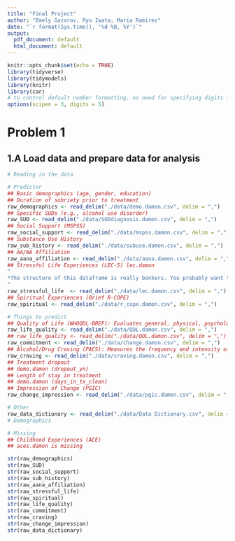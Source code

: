 ```yaml
---
title: "Final Project"
author: "Emely Gazarov, Ryo Iwata, Maria Ramirez"
date: "`r format(Sys.time(), '%d %B, %Y')`"
output:
  pdf_document: default
  html_document: default
---
```


```r
knitr::opts_chunk$set(echo = TRUE)
library(tidyverse)
library(tidymodels)
library(knitr)
library(car)
# to control default number formatting, no need for specifying digits in kable.
options(scipen = 3, digits = 5) 
```

# Problem 1

## 1.A Load data and prepare data for analysis 

```r
# Reading in the data

# Predictor
## Basic demographics (age, gender, education) 
## Duration of sobriety prior to treatment
raw_demographics <- read_delim("./data/demo.damon.csv", delim = ",")
## Specific SUDs (e.g., alcohol use disorder)
raw_SUD <- read_delim("./data/SUDdiagnosis.damon.csv", delim = ",")
## Social Support (MSPSS)
raw_social_support <- read_delim("./data/mspss.damon.csv", delim = ",")
## Substance Use History
raw_sub_history <- read_delim("./data/subuse.damon.csv", delim = ",")
## AA/NA Affiliation 
raw_aana_affiliation <- read_delim("./data/aana.damon.csv", delim = ",")
## Stressful Life Experiences (LEC-5) lec.damon
"
*The structure of this dataframe is really bonkers. You probably want to use the variable “toyou_total” which is a sum of event types that the patients endorsed as having happened to them. We sometimes also use “toyou_wit_total”, which is a similar sum score, but includes events that have happened to the participant AND events that the participant has witnessed.
"
raw_stressful_life  <- read_delim("./data/lec.damon.csv", delim = ",")
## Spiritual Experiences (Brief R-COPE)
raw_spiritual <- read_delim("./data/r_cope.damon.csv", delim = ",")

# Things to predict
## Quality of Life (WHOQOL-BREF): Evaluates general, physical, psychological health, social relationships, and environment.
raw_life_quality <- read_delim("./data/QOL.damon.csv", delim = ",")
## raw_life_quality <- read_delim("./data/QOL.damon.csv", delim = ",")
raw_commitment <- read_delim("./data/change.damon.csv", delim = ",")
## Alcohol/Drug Craving (PACS): Measures the frequency and intensity of cravings.
raw_craving <- read_delim("./data/craving.damon.csv", delim = ",")
## Treatment dropout
## demo.damon (dropout_yn)
## Length of stay in treatment
## demo.damon (days_in_tx_clean)
## Impression of Change (PGIC)
raw_change_impression <- read_delim("./data/pgic.damon.csv", delim = ",")

# Other
raw_data_dictionary <- read_delim("./data/Data Dictionary.csv", delim = ",")
# Demographics

# Missing
## Childhood Experiences (ACE)
## aces.damon is missing

```


```r
str(raw_demographics)
str(raw_SUD)
str(raw_social_support)
str(raw_sub_history)
str(raw_aana_affiliation)
str(raw_stressful_life)
str(raw_spiritual)
str(raw_life_quality)
str(raw_commitment)
str(raw_craving)
str(raw_change_impression)
str(raw_data_dictionary)
```